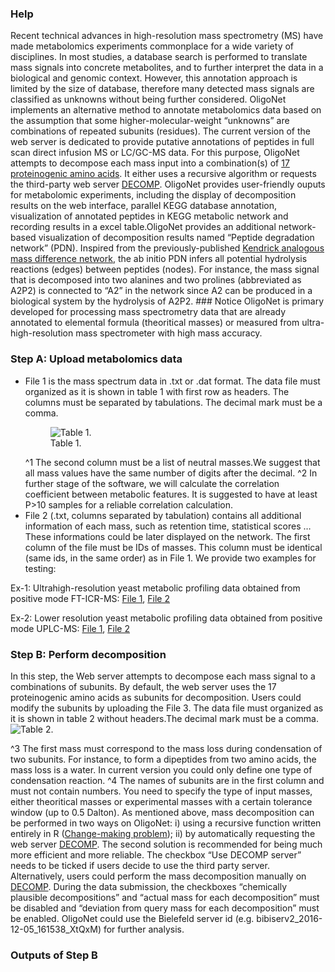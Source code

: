 ### Help

Recent technical advances in high-resolution mass spectrometry (MS) have made metabolomics experiments commonplace for a wide variety of disciplines. In most studies, a database search is performed to translate mass signals into concrete metabolites, and to further interpret the data in a biological and genomic context. However, this annotation approach is limited by the size of database, therefore many detected mass signals are classified as unknowns without being further considered. OligoNet implements an alternative method to annotate metabolomics data based on the assumption that some higher-molecular-weight "unknowns" are combinations of repeated subunits (residues). The current version of the web server is dedicated to provide putative annotations of peptides in full scan direct infusion MS or LC/GC-MS data. For this purpose, OligoNet attempts to decompose each mass input into a combination(s) of [17 proteinogenic amino acids](https://github.com/daniellyz/OligoNet/blob/master/amino-acid-full.txt). It either uses a recursive algorithm or requests the third-party web server [DECOMP](https://bibiserv2.cebitec.uni-bielefeld.de/decomp). OligoNet provides  user-friendly ouputs for metabolomic experiments, including the display of decomposition results on the web interface, parallel KEGG database annotation, visualization of annotated peptides in KEGG metabolic network and recording results in a excel table.OligoNet provides an additional network-based visualization of decomposition results named "Peptide degradation network" (PDN). Inspired from the previously-published [Kendrick analogous mass difference network](https://www.ncbi.nlm.nih.gov/pubmed/22006638), the ab initio PDN infers all potential hydrolysis reactions (edges) between peptides (nodes). For instance, the mass signal that is decomposed into two alanines and two prolines (abbreviated as A2P2) is connected to "A2" in the network since A2 can be produced in a biological system by the hydrolysis of A2P2.
### Notice
OligoNet is primary developed for processing mass spectrometry data that are already annotated to elemental formula (theoritical masses)  or measured from ultra-high-resolution mass spectrometer with high mass accuracy. 

### Step A: Upload metabolomics data
* File 1 is the mass spectrum data in .txt or .dat format. The data file must organized as it is shown in table 1 with first row as headers. The columns must be separated by tabulations. The decimal mark must be a comma.
<div style="width:200px; height=100px">
![Table 1.](https://raw.githubusercontent.com/daniellyz/OligoNet/master/Tab1.JPG)
</div>
^1 The second column must be a list of neutral masses.We suggest that all mass values have the same number of digits after the decimal. 
^2 In further stage of the software, we will calculate the correlation coefficient between metabolic features. It is suggested to have at least P>10 samples for a reliable correlation calculation.
* File 2 (.txt, columns separated by tabulation) contains all additional information of each mass, such as retention time, statistical scores ... These informations could be later displayed on the network. The first column of the file must be IDs of masses. This column must be identical (same ids, in the same order) as in File 1. 
We provide two examples for testing:

Ex-1: Ultrahigh-resolution yeast metabolic profiling data obtained from positive mode FT-ICR-MS: [File 1](https://raw.githubusercontent.com/daniellyz/OligoNet/master/Datasets/Yeast-FT-Pos_additional.txt), [File 2](https://raw.githubusercontent.com/daniellyz/OligoNet/master/Datasets/Yeast-FT-Pos_additional.txt)

Ex-2: Lower resolution yeast metabolic profiling data obtained from positive mode UPLC-MS: [File 1](https://raw.githubusercontent.com/daniellyz/OligoNet/master/Datasets/Yeast-LC-Pos.txt), [File 2](https://github.com/daniellyz/OligoNet/blob/master/Datasets/Yeast-LC-Pos-additional.txt)

### Step B: Perform decomposition
In this step, the Web server attempts to decompose each mass signal to a combinations of subunits. By default, the web server uses the 17 proteinogenic amino acids as subunits for decomposition. Users could modify the subunits by uploading the File 3. The data file must organized as it is shown in table 2 without headers.The decimal mark must be a comma.
![Table 2.](https://raw.githubusercontent.com/daniellyz/OligoNet/master/Tab2.JPG)

^3 The first mass must correspond to the mass loss during condensation of two subunits. For instance, to form a dipeptides from two amino acids, the mass loss is a water. In current version you could only define one type of condensation reaction.
^4 The names of subunits are in the first column and must not contain numbers.
You need to specify the type of input masses, either theoritical masses or experimental masses with a certain tolerance window (up to 0.5 Dalton). As mentioned above, mass decomposition can be performed in two ways on OligoNet: i) using a recursive function written entirely in R ([Change-making problem](http://algorithms.tutorialhorizon.com/dynamic-programming-coin-change-problem/)); ii) by automatically requesting the web server [DECOMP](https://bibiserv2.cebitec.uni-bielefeld.de/decomp). The second solution is recommended for being much more efficient and more reliable. The checkbox "Use DECOMP server" needs to be ticked if users decide to use the third party server. Alternatively, users could perform the mass decomposition manually on [DECOMP](https://bibiserv2.cebitec.uni-bielefeld.de/decomp). During the data submission, the checkboxes "chemically plausible decompositions" and "actual mass for each decomposition" must be disabled and "deviation from query mass for each decomposition" must be enabled. OligoNet could use the Bielefeld server id (e.g. bibiserv2_2016-12-05_161538_XtQxM) for further analysis.

### Outputs of Step B





